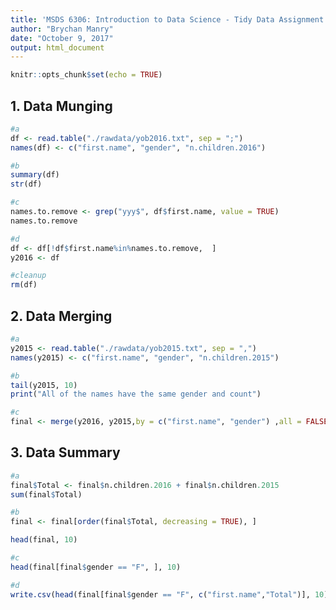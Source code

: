 ```yaml
---
title: 'MSDS 6306: Introduction to Data Science - Tidy Data Assignment 05'
author: "Brychan Manry"
date: "October 9, 2017"
output: html_document
---
```


```r
knitr::opts_chunk$set(echo = TRUE)
```

## 1. Data Munging

```r
#a
df <- read.table("./rawdata/yob2016.txt", sep = ";")
names(df) <- c("first.name", "gender", "n.children.2016")

#b
summary(df)
str(df)

#c
names.to.remove <- grep("yyy$", df$first.name, value = TRUE)
names.to.remove

#d
df <- df[!df$first.name%in%names.to.remove,  ]
y2016 <- df

#cleanup 
rm(df)
```

## 2. Data Merging

```r
#a
y2015 <- read.table("./rawdata/yob2015.txt", sep = ",")
names(y2015) <- c("first.name", "gender", "n.children.2015")

#b
tail(y2015, 10)
print("All of the names have the same gender and count")

#c
final <- merge(y2016, y2015,by = c("first.name", "gender") ,all = FALSE)
```


## 3. Data Summary
```r
#a
final$Total <- final$n.children.2016 + final$n.children.2015
sum(final$Total)

#b
final <- final[order(final$Total, decreasing = TRUE), ]

head(final, 10)

#c
head(final[final$gender == "F", ], 10)

#d
write.csv(head(final[final$gender == "F", c("first.name","Total")], 10),  "top10_girls_names_2015-16.csv", row.names = FALSE)
```










